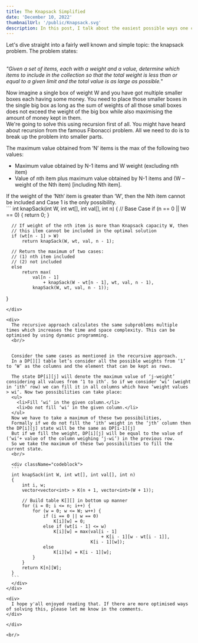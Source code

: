 ```yaml
---
title: The Knapsack Simplified
date: 'December 10, 2022'
thumbnailUrl: '/public/Knapsack.svg'
description: In this post, I talk about the easiest possible ways one can use to solve the knapsack problem
---
```


<div>
  Let's dive straight into a fairly well known and simple topic: the knapsack problem.
  The problem states:<br/><br/>

  <div className="announce">
  
  <i>"Given a set of items, each with a weight and a value, determine which items to include in the collection so that the total weight is less than or equal to a given limit and the total value is as large as possible."</i>
  
  </div>

  Now imagine a single box of weight W and you have got multiple smaller boxes each having some money. You need to place those smaller boxes in the single big box as long as the sum of weights of all those small boxes does not 
  exceed the weight of the big box while also maximising the amount of money kept in them.
  <br/>
  We're going to solve this using recursion first of all. You might have heard about recursion from the famous Fibonacci problem. All we need to do is to break up the problem into smaller parts.
  <div>
  
  The maximum value obtained from ‘N’ items is the max of the following two values:

  <ul>
    <li>Maximum value obtained by N-1 items and W weight (excluding nth item)</li>
    <li>Value of nth item plus maximum value obtained by N-1 items and (W – weight of the Nth item) [including Nth item].</li>
    
  </ul>
  If the weight of the ‘Nth‘ item is greater than ‘W’, then the Nth item cannot be included and Case 1 is the only possibility.
  <br/>
  </div>

  <div className="codeblock">
  ```
  int knapSack(int W, int wt[], int val[], int n)
  {     
      // Base Case
      if (n == 0 || W == 0) {
          return 0;
      }

      // If weight of the nth item is more than Knapsack capacity W, then
      // this item cannot be included in the optimal solution
      if (wt[n - 1] > W)
          return knapSack(W, wt, val, n - 1);

      // Return the maximum of two cases:
      // (1) nth item included
      // (2) not included
      else
          return max(
              val[n - 1]
                  + knapSack(W - wt[n - 1], wt, val, n - 1),
              knapSack(W, wt, val, n - 1));
  }
  ```
  </div>

  <div>
    The recursive approach calculates the same subproblems multiple times which increases the time and space complexity. This can be optimised by using dynamic programming.
    <br/>
    
    
    Consider the same cases as mentioned in the recursive approach.
    In a DP[][] table let’s consider all the possible weights from ‘1’ to ‘W’ as the columns and the element that can be kept as rows. 

    The state DP[i][j] will denote the maximum value of ‘j-weight’ considering all values from ‘1 to ith‘. So if we consider ‘wi‘ (weight in ‘ith‘ row) we can fill it in all columns which have ‘weight values > wi‘. Now two possibilities can take place: 
    <ul>
      <li>Fill ‘wi‘ in the given column.</li> 
      <li>Do not fill ‘wi‘ in the given column.</li> 
    </ul>
    Now we have to take a maximum of these two possibilities, 
    Formally if we do not fill the ‘ith‘ weight in the ‘jth‘ column then the DP[i][j] state will be the same as DP[i-1][j] 
    But if we fill the weight, DP[i][j] will be equal to the value of (‘wi‘+ value of the column weighing ‘j-wi’) in the previous row. 
    So we take the maximum of these two possibilities to fill the current state. 
    <br/>

    <div className="codeblock">
    ```
    int knapSack(int W, int wt[], int val[], int n)
    {
        int i, w;
        vector<vector<int> > K(n + 1, vector<int>(W + 1));

        // Build table K[][] in bottom up manner
        for (i = 0; i <= n; i++) {
            for (w = 0; w <= W; w++) {
                if (i == 0 || w == 0)
                    K[i][w] = 0;
                else if (wt[i - 1] <= w)
                    K[i][w] = max(val[i - 1]
                                      + K[i - 1][w - wt[i - 1]],
                                  K[i - 1][w]);
                else
                    K[i][w] = K[i - 1][w];
            }
        }
        return K[n][W];
    }
    ```
    </div>
  </div>

  <div>
    I hope y'all enjoyed reading that. If there are more optimised ways of solving this, please let me know in the comments.
  </div>

</div>

<br/>
